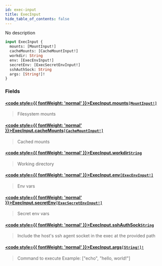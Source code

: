 ```yaml
---
id: exec-input
title: ExecInput
hide_table_of_contents: false
---
```








No description

```graphql
input ExecInput {
  mounts: [MountInput!]
  cacheMounts: [CacheMountInput!]
  workdir: String
  env: [ExecEnvInput!]
  secretEnv: [ExecSecretEnvInput!]
  sshAuthSock: String
  args: [String!]!
}
```


### Fields

#### [<code style={{ fontWeight: 'normal' }}>ExecInput.<b>mounts</b></code>](#)<Bullet />[`[MountInput!]`](/reference/api/inputs/mount-input) <Badge class="secondary" text="list"/> <Badge class="secondary" text="input"/>
> Filesystem mounts
> 

#### [<code style={{ fontWeight: 'normal' }}>ExecInput.<b>cacheMounts</b></code>](#)<Bullet />[`[CacheMountInput!]`](/reference/api/inputs/cache-mount-input) <Badge class="secondary" text="list"/> <Badge class="secondary" text="input"/>
> Cached mounts
> 

#### [<code style={{ fontWeight: 'normal' }}>ExecInput.<b>workdir</b></code>](#)<Bullet />[`String`](/reference/api/scalars/string) <Badge class="secondary" text="scalar"/>
> Working directory
> 

#### [<code style={{ fontWeight: 'normal' }}>ExecInput.<b>env</b></code>](#)<Bullet />[`[ExecEnvInput!]`](/reference/api/inputs/exec-env-input) <Badge class="secondary" text="list"/> <Badge class="secondary" text="input"/>
> Env vars
> 

#### [<code style={{ fontWeight: 'normal' }}>ExecInput.<b>secretEnv</b></code>](#)<Bullet />[`[ExecSecretEnvInput!]`](/reference/api/inputs/exec-secret-env-input) <Badge class="secondary" text="list"/> <Badge class="secondary" text="input"/>
> Secret env vars
> 

#### [<code style={{ fontWeight: 'normal' }}>ExecInput.<b>sshAuthSock</b></code>](#)<Bullet />[`String`](/reference/api/scalars/string) <Badge class="secondary" text="scalar"/>
> Include the host's ssh agent socket in the exec at the provided path
> 

#### [<code style={{ fontWeight: 'normal' }}>ExecInput.<b>args</b></code>](#)<Bullet />[`[String!]!`](/reference/api/scalars/string) <Badge class="secondary" text="non-null"/> <Badge class="secondary" text="scalar"/>
> Command to execute
Example: ["echo", "hello, world!"]
> 





